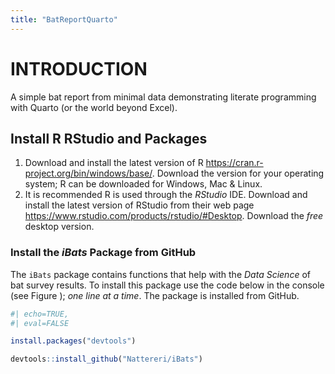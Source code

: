 ```yaml
---
title: "BatReportQuarto"
---
```


# INTRODUCTION

A simple bat report from minimal data demonstrating literate programming with Quarto (or the world beyond Excel).

## Install R RStudio and Packages  

1. Download and install the latest version of R  <https://cran.r-project.org/bin/windows/base/>. Download the version for your operating system; R can be downloaded for Windows, Mac & Linux.    
2. It is recommended R is used through the _RStudio_ IDE. Download and install the latest version of RStudio from their web page <https://www.rstudio.com/products/rstudio/#Desktop>.  Download the _free_ desktop version.

### Install the _iBats_ Package from GitHub

The `iBats` package contains functions that help with the _Data Science_ of bat survey results. To install this package use the code below in the console (see Figure ); _one line at a time_. The package is installed from GitHub.   


```r
#| echo=TRUE, 
#| eval=FALSE

install.packages("devtools")

devtools::install_github("Nattereri/iBats")


```


